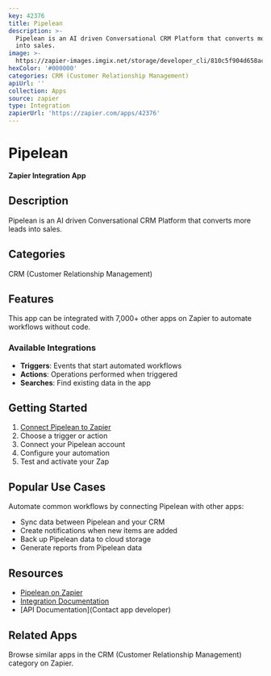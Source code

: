 ```yaml
---
key: 42376
title: Pipelean
description: >-
  Pipelean is an AI driven Conversational CRM Platform that converts more leads
  into sales.
image: >-
  https://zapier-images.imgix.net/storage/developer_cli/810c5f904d658aca587ff8c821cd74d7.png?auto=format%2Ccompress&ixlib=python-3.0.0&q=50
hexColor: '#000000'
categories: CRM (Customer Relationship Management)
apiUrl: ''
collection: Apps
source: zapier
type: Integration
zapierUrl: 'https://zapier.com/apps/42376'
---
```

# Pipelean

**Zapier Integration App**

## Description

Pipelean is an AI driven Conversational CRM Platform that converts more leads into sales.

## Categories

CRM (Customer Relationship Management)

## Features

This app can be integrated with 7,000+ other apps on Zapier to automate workflows without code.

### Available Integrations

- **Triggers**: Events that start automated workflows
- **Actions**: Operations performed when triggered
- **Searches**: Find existing data in the app

## Getting Started

1. [Connect Pipelean to Zapier](https://zapier.com/apps/42376)
2. Choose a trigger or action
3. Connect your Pipelean account
4. Configure your automation
5. Test and activate your Zap

## Popular Use Cases

Automate common workflows by connecting Pipelean with other apps:

- Sync data between Pipelean and your CRM
- Create notifications when new items are added
- Back up Pipelean data to cloud storage
- Generate reports from Pipelean data

## Resources

- [Pipelean on Zapier](https://zapier.com/apps/42376)
- [Integration Documentation](https://zapier.com/apps/42376/integrations)
- [API Documentation](Contact app developer)

## Related Apps

Browse similar apps in the CRM (Customer Relationship Management) category on Zapier.
